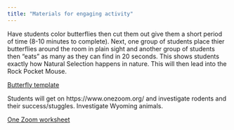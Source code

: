 ```yaml
---
title: "Materials for engaging activity"
---
```


 Have students color butterflies then cut them out give them a short period of time (8-10 minutes to complete). Next, one group of students place thier butterflies around the room in plain sight and another group of students then "eats" as many as they can find in 20 seconds. This shows students exactly how Natural Selection happens in nature. This will then lead into the Rock Pocket Mouse.

[Butterfly template](Butterflytemplate.pdf)

Students will get on https://www.onezoom.org/ and investigate rodents and their success/stuggles. Investigate Wyoming animals.

[One Zoom worksheet](OneZoomWorksheet.docx)
